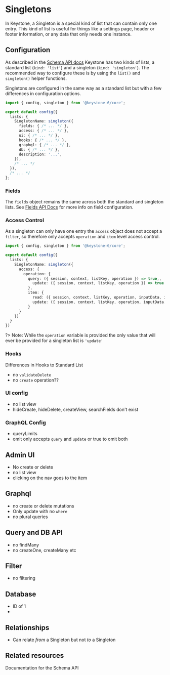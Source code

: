 
# Singletons

In Keystone, a Singleton is a special kind of list that can contain only one entry. This kind of list is useful for things like a settings page, header or footer information,
or any data that only needs one instance.

## Configuration

As described in the [Schema API docs](../api/schema) Keystone has two kinds of lists, a standard list (`kind: 'list'`) and a singleton (`kind: 'singleton'`).
The recommended way to configure these is by using the `list()` and `singleton()` helper functions.

Singletons are configured in the same way as a standard list but with a few differences in configuration options.

```typescript
import { config, singleton } from '@keystone-6/core';

export default config({
  lists: {
    SingletonName: singleton({
      fields: { /* ... */ },
      access: { /* ... */ },
      ui: { /* ... */ },
      hooks: { /* ... */ },
      graphql: { /* ... */ },
      db: { /* ... */ },
      description: '...',
    }),
    /* ... */
  }),
  /* ... */
};
```

### Fields

The `fields` object remains the same across both the standard and singleton lists. See [Fields API Docs](../api/fields) for more info on field configuration.

### Access Control

As a singleton can only have one entry the `access` object does not accept a `filter`, so therefore only accepts `operation` and `item` level access control.

```typescript
import { config, singleton } from '@keystone-6/core';

export default config({
  lists: {
    SingletonName: singleton({
      access: {
        operation: {
          query: ({ session, context, listKey, operation }) => true,,
            update: ({ session, context, listKey, operation }) => true
          },
          item: {
            read: ({ session, context, listKey, operation, inputData, item }) => true,
            update: ({ session, context, listKey, operation, inputData, item }) => true,
          }
      }
    })
  }
})
```

?> Note: While the `operation` variable is provided the only value that will ever be provided for a singleton list is `'update'`

### Hooks

Differences in Hooks to Standard List

- no `validateDelete`
- no `create` operation??

### UI config

- no list view
- hideCreate, hideDelete, createView, searchFields don't exist

### GraphQL Config

- queryLimits
- omit only accepts `query` and `update` or true to omit both

## Admin UI

- No create or delete
- no list view
- clicking on the nav goes to the item

## Graphql

- no create or delete mutations
- Only update with no `where`
- no plural queries

## Query and DB API

- no findMany
- no createOne, createMany etc

## Filter

- no filtering

## Database

- ID of 1
-

## Relationships

- Can relate _from_ a Singleton but not _to_ a Singleton

## Related resources

<RelatedContent>
  <Well
    heading="Schema API"
    href="../apis/schema"
    >
    Documentation for the Schema API
  </Well>
</RelatedContent>


